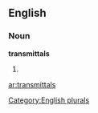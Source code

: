 
==English==

===Noun===
'''transmittals'''

# {{plural of|[[transmittal]]}}

[[Category:English plurals]]

[[ar:transmittals]]